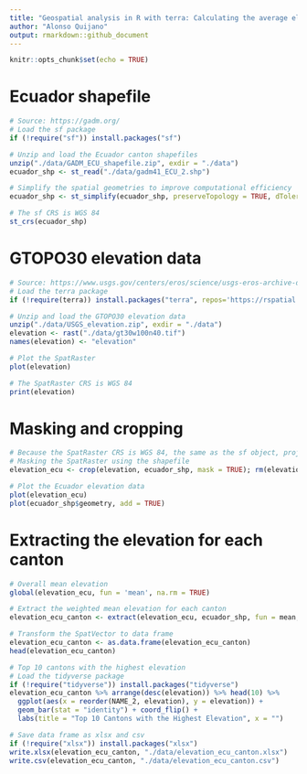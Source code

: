 ```yaml
---
title: "Geospatial analysis in R with terra: Calculating the average elevation by canton in Ecuador"
author: "Alonso Quijano"
output: rmarkdown::github_document
---
```


```r
knitr::opts_chunk$set(echo = TRUE)
```

# Ecuador shapefile

```r
# Source: https://gadm.org/
# Load the sf package
if (!require("sf")) install.packages("sf")

# Unzip and load the Ecuador canton shapefiles
unzip("./data/GADM_ECU_shapefile.zip", exdir = "./data")
ecuador_shp <- st_read("./data/gadm41_ECU_2.shp")

# Simplify the spatial geometries to improve computational efficiency
ecuador_shp <- st_simplify(ecuador_shp, preserveTopology = TRUE, dTolerance = 100)

# The sf CRS is WGS 84
st_crs(ecuador_shp)
```

# GTOPO30 elevation data

```r
# Source: https://www.usgs.gov/centers/eros/science/usgs-eros-archive-digital-elevation-global-30-arc-second-elevation-gtopo30?qt-science_center_objects=0#qt-science_center_objects
# Load the terra package
if (!require(terra)) install.packages("terra", repos='https://rspatial.r-universe.dev')

# Unzip and load the GTOPO30 elevation data
unzip("./data/USGS_elevation.zip", exdir = "./data")
elevation <- rast("./data/gt30w100n40.tif")
names(elevation) <- "elevation"

# Plot the SpatRaster
plot(elevation)

# The SpatRaster CRS is WGS 84
print(elevation)
```

# Masking and cropping

```r
# Because the SpatRaster CRS is WGS 84, the same as the sf object, projection is not needed
# Masking the SpatRaster using the shapefile
elevation_ecu <- crop(elevation, ecuador_shp, mask = TRUE); rm(elevation)

# Plot the Ecuador elevation data
plot(elevation_ecu)
plot(ecuador_shp$geometry, add = TRUE)
```

# Extracting the elevation for each canton

```r
# Overall mean elevation
global(elevation_ecu, fun = 'mean', na.rm = TRUE)

# Extract the weighted mean elevation for each canton
elevation_ecu_canton <- extract(elevation_ecu, ecuador_shp, fun = mean, na.rm = TRUE, weights = TRUE, bind = TRUE)

# Transform the SpatVector to data frame
elevation_ecu_canton <- as.data.frame(elevation_ecu_canton)
head(elevation_ecu_canton)

# Top 10 cantons with the highest elevation
# Load the tidyverse package
if (!require("tidyverse")) install.packages("tidyverse")
elevation_ecu_canton %>% arrange(desc(elevation)) %>% head(10) %>%
  ggplot(aes(x = reorder(NAME_2, elevation), y = elevation)) + 
  geom_bar(stat = "identity") + coord_flip() + 
  labs(title = "Top 10 Cantons with the Highest Elevation", x = "")

# Save data frame as xlsx and csv
if (!require("xlsx")) install.packages("xlsx")
write.xlsx(elevation_ecu_canton, "./data/elevation_ecu_canton.xlsx")
write.csv(elevation_ecu_canton, "./data/elevation_ecu_canton.csv")
```